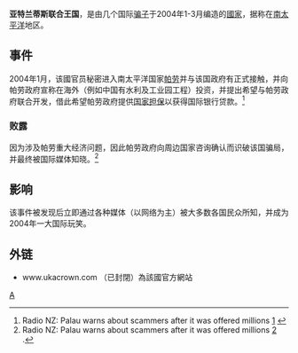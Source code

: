 '''亚特兰蒂斯联合王国'''，是由几个国际[[骗子|骗子]]于2004年1-3月编造的[[國家|國家]]，据称在[[南太平洋|南太平洋]]地区。

==事件==
2004年1月，该國官员秘密进入南太平洋国家[[帕劳|帕劳]]并与该国政府有正式接触，并向帕劳政府宣称在海外（例如中国有水利及工业园工程）投资，并提出希望与帕劳政府联合开发，借此希望帕劳政府提供[[国家担保|国家担保]]以获得国际银行贷款。<ref>Radio NZ: Palau warns about scammers after it was offered millions [http://www.radionz.co.nz/international/pacific-news/147323/palau-warns-about-scammers-after-it-was-offered-millions] {{Wayback|url=http://www.radionz.co.nz/international/pacific-news/147323/palau-warns-about-scammers-after-it-was-offered-millions |date=20161220152029 }}</ref>

===败露===
因为涉及帕劳重大经济问题，因此帕劳政府向周边国家咨询确认而识破该国骗局，并最终被国际媒体知晓。<ref>Radio NZ: Palau warns about scammers after it was offered millions [http://www.radionz.co.nz/international/pacific-news/147323/palau-warns-about-scammers-after-it-was-offered-millions] {{Wayback|url=http://www.radionz.co.nz/international/pacific-news/147323/palau-warns-about-scammers-after-it-was-offered-millions |date=20161220152029 }}.</ref>

==影响==
该事件被发现后立即通过各种媒体（以网络为主）被大多数各国民众所知，并成为2004年一大国际玩笑。

==外链==
*www.ukacrown.com （已封閉）為該國官方網站


[[Category:騙局|A]]